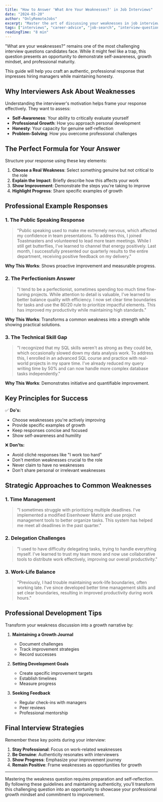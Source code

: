 ```yaml
---
title: "How to Answer 'What Are Your Weaknesses?' in Job Interviews"
date: "2024-03-20"
author: "OnlyRemoteJobs"
excerpt: "Master the art of discussing your weaknesses in job interviews with professional examples and expert strategies that turn perceived negatives into positives."
tags: ["interviews", "career-advice", "job-search", "interview-questions"]
readingTime: "8 min"
---
```


"What are your weaknesses?" remains one of the most challenging interview questions candidates face. While it might feel like a trap, this question presents an opportunity to demonstrate self-awareness, growth mindset, and professional maturity.

This guide will help you craft an authentic, professional response that impresses hiring managers while maintaining honesty.

## Why Interviewers Ask About Weaknesses

Understanding the interviewer's motivation helps frame your response effectively. They want to assess:

- **Self-Awareness**: Your ability to critically evaluate yourself
- **Professional Growth**: How you approach personal development
- **Honesty**: Your capacity for genuine self-reflection
- **Problem-Solving**: How you overcome professional challenges

## The Perfect Formula for Your Answer

Structure your response using these key elements:

1. **Choose a Real Weakness**: Select something genuine but not critical to the role
2. **Explain the Impact**: Briefly describe how this affects your work
3. **Show Improvement**: Demonstrate the steps you're taking to improve
4. **Highlight Progress**: Share specific examples of growth

## Professional Example Responses

### 1. The Public Speaking Response

> "Public speaking used to make me extremely nervous, which affected my confidence in team presentations. To address this, I joined Toastmasters and volunteered to lead more team meetings. While I still get butterflies, I've learned to channel that energy positively. Last month, I successfully presented our quarterly results to the entire department, receiving positive feedback on my delivery."

**Why This Works**: Shows proactive improvement and measurable progress.

### 2. The Perfectionism Answer

> "I tend to be a perfectionist, sometimes spending too much time fine-tuning projects. While attention to detail is valuable, I've learned to better balance quality with efficiency. I now set clear time boundaries for tasks and use the 80/20 rule to prioritize impactful elements. This has improved my productivity while maintaining high standards."

**Why This Works**: Transforms a common weakness into a strength while showing practical solutions.

### 3. The Technical Skill Gap

> "I recognized that my SQL skills weren't as strong as they could be, which occasionally slowed down my data analysis work. To address this, I enrolled in an advanced SQL course and practice with real-world projects in my spare time. I've already reduced my query writing time by 50% and can now handle more complex database tasks independently."

**Why This Works**: Demonstrates initiative and quantifiable improvement.

## Key Principles for Success

✅ **Do's:**

- Choose weaknesses you're actively improving
- Provide specific examples of growth
- Keep responses concise and focused
- Show self-awareness and humility

❌ **Don'ts:**

- Avoid cliché responses like "I work too hard"
- Don't mention weaknesses crucial to the role
- Never claim to have no weaknesses
- Don't share personal or irrelevant weaknesses

## Strategic Approaches to Common Weaknesses

### 1. Time Management

> "I sometimes struggle with prioritizing multiple deadlines. I've implemented a modified Eisenhower Matrix and use project management tools to better organize tasks. This system has helped me meet all deadlines in the past quarter."

### 2. Delegation Challenges

> "I used to have difficulty delegating tasks, trying to handle everything myself. I've learned to trust my team more and now use collaborative tools to distribute work effectively, improving our overall productivity."

### 3. Work-Life Balance

> "Previously, I had trouble maintaining work-life boundaries, often working late. I've since developed better time management skills and set clear boundaries, resulting in improved productivity during work hours."

## Professional Development Tips

Transform your weakness discussion into a growth narrative by:

1. **Maintaining a Growth Journal**

   - Document challenges
   - Track improvement strategies
   - Record successes

2. **Setting Development Goals**

   - Create specific improvement targets
   - Establish timelines
   - Measure progress

3. **Seeking Feedback**
   - Regular check-ins with managers
   - Peer reviews
   - Professional mentorship

## Final Interview Strategies

Remember these key points during your interview:

1. **Stay Professional**: Focus on work-related weaknesses
2. **Be Genuine**: Authenticity resonates with interviewers
3. **Show Progress**: Emphasize your improvement journey
4. **Remain Positive**: Frame weaknesses as opportunities for growth

---

Mastering the weakness question requires preparation and self-reflection. By following these guidelines and maintaining authenticity, you'll transform this challenging question into an opportunity to showcase your professional growth mindset and commitment to improvement.
